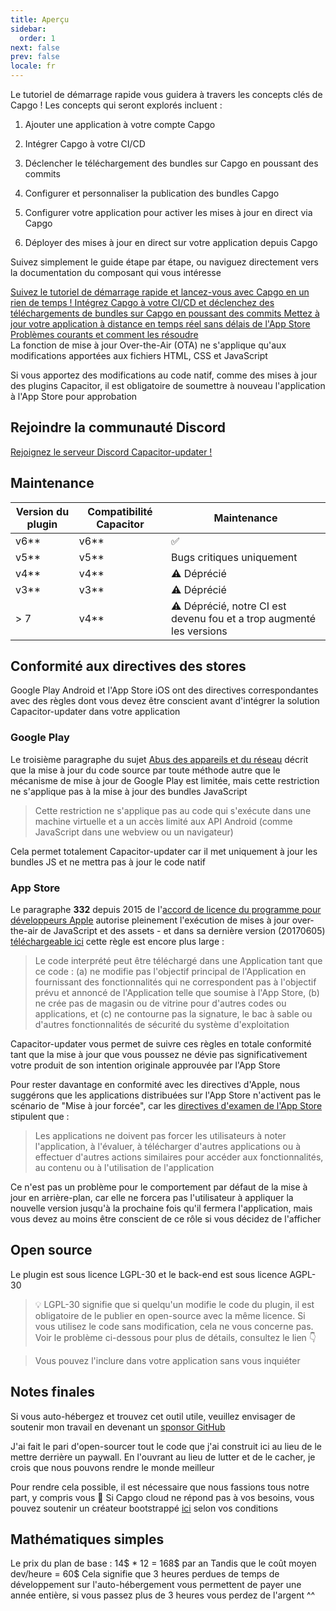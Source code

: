 ```yaml
---
title: Aperçu
sidebar:
  order: 1
next: false
prev: false
locale: fr
---
```



Le tutoriel de démarrage rapide vous guidera à travers les concepts clés de Capgo ! Les concepts qui seront explorés incluent :

<Steps>

1. Ajouter une application à votre compte Capgo

2. Intégrer Capgo à votre CI/CD

3. Déclencher le téléchargement des bundles sur Capgo en poussant des commits

4. Configurer et personnaliser la publication des bundles Capgo

5. Configurer votre application pour activer les mises à jour en direct via Capgo

6. Déployer des mises à jour en direct sur votre application depuis Capgo

</Steps>

Suivez simplement le guide étape par étape, ou naviguez directement vers la documentation du composant qui vous intéresse

<CardGrid stagger>
  <a href="/docs/getting-started/add-an-app/" ><Card title="Commencer le tutoriel" icon="rocket" >
    Suivez le tutoriel de démarrage rapide et lancez-vous avec Capgo en un rien de temps !
  </Card></a>
  <a href="/docs/getting-started/deploy/"><Card title="Facile à intégrer" icon="pencil">
    Intégrez Capgo à votre CI/CD et déclenchez des téléchargements de bundles sur Capgo en poussant des commits
  </Card></a>
  <a href="/docs/getting-started/live-updates"><Card title="Documentation des mises à jour en direct" icon="setting">
    Mettez à jour votre application à distance en temps réel sans délais de l'App Store
  </Card></a>
  <a href="/docs/getting-started/troubleshooting"><Card title="Dépannage" icon="open-book">
    Problèmes courants et comment les résoudre
  </Card></a>
</CardGrid>

<Aside type="tip">
La fonction de mise à jour Over-the-Air (OTA) ne s'applique qu'aux modifications apportées aux fichiers HTML, CSS et JavaScript

Si vous apportez des modifications au code natif, comme des mises à jour des plugins Capacitor, il est obligatoire de soumettre à nouveau l'application à l'App Store pour approbation
</Aside>

## Rejoindre la communauté Discord

[Rejoignez le serveur Discord Capacitor-updater !](https://discordcom/invite/VnYRvBfgA6)

## Maintenance

| Version du plugin | Compatibilité Capacitor | Maintenance       |
| ---------------- | ----------------------- | ----------------- |
| v6\*\*         | v6\*\*                | ✅                |
| v5\*\*         | v5\*\*                | Bugs critiques uniquement |
| v4\*\*         | v4\*\*                | ⚠️ Déprécié |
| v3\*\*         | v3\*\*                | ⚠️ Déprécié     |
| > 7             | v4\*\*                | ⚠️ Déprécié, notre CI est devenu fou et a trop augmenté les versions     |

## Conformité aux directives des stores

Google Play Android et l'App Store iOS ont des directives correspondantes avec des règles dont vous devez être conscient avant d'intégrer la solution Capacitor-updater dans votre application

### Google Play

Le troisième paragraphe du sujet [Abus des appareils et du réseau](https://supportgooglecom/googleplay/android-developer/answer/9888379/?hl=en) décrit que la mise à jour du code source par toute méthode autre que le mécanisme de mise à jour de Google Play est limitée, mais cette restriction ne s'applique pas à la mise à jour des bundles JavaScript
> Cette restriction ne s'applique pas au code qui s'exécute dans une machine virtuelle et a un accès limité aux API Android (comme JavaScript dans une webview ou un navigateur)

Cela permet totalement Capacitor-updater car il met uniquement à jour les bundles JS et ne mettra pas à jour le code natif

### App Store

Le paragraphe **332** depuis 2015 de l'[accord de licence du programme pour développeurs Apple](https://developerapplecom/programs/ios/information/) autorise pleinement l'exécution de mises à jour over-the-air de JavaScript et des assets - et dans sa dernière version (20170605) [téléchargeable ici](https://developerapplecom/terms/) cette règle est encore plus large :

> Le code interprété peut être téléchargé dans une Application tant que ce code : (a) ne modifie pas l'objectif principal de l'Application en fournissant des fonctionnalités qui ne correspondent pas à l'objectif prévu et annoncé de l'Application telle que soumise à l'App Store, (b) ne crée pas de magasin ou de vitrine pour d'autres codes ou applications, et (c) ne contourne pas la signature, le bac à sable ou d'autres fonctionnalités de sécurité du système d'exploitation

Capacitor-updater vous permet de suivre ces règles en totale conformité tant que la mise à jour que vous poussez ne dévie pas significativement votre produit de son intention originale approuvée par l'App Store

Pour rester davantage en conformité avec les directives d'Apple, nous suggérons que les applications distribuées sur l'App Store n'activent pas le scénario de "Mise à jour forcée", car les [directives d'examen de l'App Store](https://developerapplecom/app-store/review/guidelines/) stipulent que :

> Les applications ne doivent pas forcer les utilisateurs à noter l'application, à l'évaluer, à télécharger d'autres applications ou à effectuer d'autres actions similaires pour accéder aux fonctionnalités, au contenu ou à l'utilisation de l'application

Ce n'est pas un problème pour le comportement par défaut de la mise à jour en arrière-plan, car elle ne forcera pas l'utilisateur à appliquer la nouvelle version jusqu'à la prochaine fois qu'il fermera l'application, mais vous devez au moins être conscient de ce rôle si vous décidez de l'afficher

## Open source

Le plugin est sous licence LGPL-30 et le back-end est sous licence AGPL-30

> 💡 LGPL-30 signifie que si quelqu'un modifie le code du plugin, il est obligatoire de le publier en open-source avec la même licence. Si vous utilisez le code sans modification, cela ne vous concerne pas. Voir le problème ci-dessous pour plus de détails, consultez le lien 👇

<LinkCard
	title="Licences ?"
	href="https://github.com/Cap-go/capacitor-updater/issues/7"
/>

<LinkCard
	title="Essayez GPTS Capgo pour obtenir de l'aide au lieu de lire la documentation"
	href="https://chatopenaicom/g/g-3dMwHbF2w-capgo-doc-gpt"
/>

> Vous pouvez l'inclure dans votre application sans vous inquiéter

## Notes finales

Si vous auto-hébergez et trouvez cet outil utile, veuillez envisager de soutenir mon travail en devenant un [sponsor GitHub](https://github.com/sponsors/riderx/)

J'ai fait le pari d'open-sourcer tout le code que j'ai construit ici au lieu de le mettre derrière un paywall. En l'ouvrant au lieu de lutter et de le cacher, je crois que nous pouvons rendre le monde meilleur

Pour rendre cela possible, il est nécessaire que nous fassions tous notre part, y compris vous 🥹 Si Capgo cloud ne répond pas à vos besoins, vous pouvez soutenir un créateur bootstrappé [ici](https://github.com/sponsors/riderx/) selon vos conditions

## Mathématiques simples

Le prix du plan de base : 14$ * 12 = 168$ par an
Tandis que le coût moyen dev/heure = 60$
Cela signifie que 3 heures perdues de temps de développement sur l'auto-hébergement vous permettent de payer une année entière, si vous passez plus de 3 heures vous perdez de l'argent ^^
